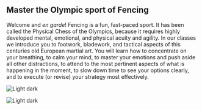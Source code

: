 


<Row className="brown-text">

## **Master** the Olympic sport of **Fencing**

</Row>
<PageDescription className="brown-text">

Welcome and _en garde_! Fencing is a fun, fast-paced sport. It has been called the Physical Chess of the Olympics, because it requires highly developed mental, emotional, and physical acuity and agility. In our classes we introduce you to footwork, bladework, and tactical aspects of this centuries old European martial art. You will learn how to concentrate on your breathing, to calm your mind, to master your emotions and push aside all other distractions, to attend to the most pertinent aspects of what is happening in the moment, to slow down time to see your options clearly, and to execute (or revise) your strategy most effectively.
</PageDescription>


<Row>
<Column className="top-pad" colMd={4} colLg={4} offsetLg={4}>
<ArticleCard
  subTitle="National events"
  title="Grant takes gold!"
  aspectRatio="1:1"
  color="dark"
  date="April 29, 2019"
  readTime="Read time: 5 min"
  actionIcon="arrowRight"
  >

![Light dark](https://firebasestorage.googleapis.com/v0/b/allez-47904.appspot.com/o/result1.jpg?alt=media&token=7efd3d79-b061-436d-93fd-ef6150c6fb74)

</ArticleCard>
</Column>
<Column className="top-pad" colMd={4} colLg={4}>
<ArticleCard
  subTitle="Local events"
  title="Peter takes gold!"
  aspectRatio="1:1"
  color="dark"
  date="April 29, 2019"
  readTime="Read time: 5 min"
  actionIcon="arrowRight"
  >

![Light dark](https://firebasestorage.googleapis.com/v0/b/allez-47904.appspot.com/o/result2.jpg?alt=media&token=703b5930-4f7c-4887-9383-9fbe88c651e7)

</ArticleCard>
</Column>
</Row>

